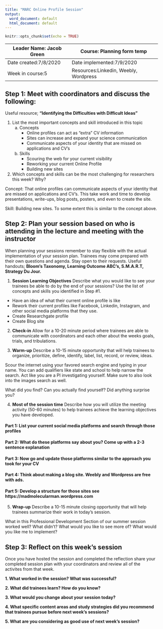 ```yaml
---
title: "MARC Online Profile Session"
output:
  word_document: default
  html_document: default
---
```


```r
knitr::opts_chunk$set(echo = TRUE)
```

| Leader Name: Jacob Green | Course: Planning form temp            |
|--------------------------|---------------------------------------|
| Date created:7/8/2020    | Date implemented:7/9/2020             |
| Week in course:5         | Resources:Linkedin, Weebly, Wordpress |

## Step 1: Meet with coordinators and discuss the following:
Useful resource; **"Identifying the Difficulties with Difficult Ideas"**

1. List the most important concepts and skill introduced in this topic
    a. Concepts
        * Online profiles can act as "extra" CV information
        * Sites can increase and expand your science communication
        * Communicate aspects of your identity that are missed on applications and CV's

    b. Skills
        * Scouring the web for your current visibility
        * Reworking your current Online Profile
        * Building new sites

2. Which concepts and skills can be the most challenging for researchers this week? Why?

Concept: That online profiles can communicate aspects of your identity that are missed on applications and CV's. This take work and time to develop presentations, write-ups, blog posts, posters, and even to create the site.

Skill: Building new sites. To some extent this is similar to the concept above.

## Step 2: Plan your session based on who is attending in the lecture and meeting with the instructor
When planning your sessions remember to stay flexible with the actual implementation of your session plan. Trainees may come prepared with their own questions and agenda. Stay open to their requests. Useful handouts; **Bloom's Taxonomy, Learning Outcome ABC's, S.M.A.R.T, Strategy Du Jour.**

1. **Session Learning Objectives**
Describe what you would like to see your trainees be able to do by the end of your sessions? Use the list of concepts and skills you identified in Step #1. 

* Have an idea of what their current online profile is like
* Rework their current profiles like Facebook, Linkedin, Instagram, and other social media platforms that they use.
* Create Researchgate profile
* Create Blog site

2. **Check-in**
Allow for a 10-20 minute period where trainees are able to communicate with coordinators and each other about the weeks goals, trials, and tribulations.

3. **Warm-up**
Describe a 10-15 minute opportunity that will help trainees to organize, prioritize, define, identify, label, list, record, or review, ideas.

Scour the internet using your favored search engine and typing in your name. You can add qualifiers like state and school to help narrow the search. Act like you are a PI investigating yourself. Make sure to also look into the images search as well.

What did you find? Can you actually find yourself? Did anything surprise you?

4. **Most of the session time**
Describe how you will utilize the meeting activity (50-60 minutes) to help trainees achieve the learning objectives you have developed.

#### Part 1: List your current social media platforms and search through those profiles
#### Part 2: What do these platforms say about you? Come up with a 2-3 sentence explanation
#### Part 3: Now go and update those platforms similar to the approach you took for your CV
#### Part 4: Think about making a blog site. Weebly and Wordpress are free with ads.
#### Part 5: Develop a structure for those sites see https://madmolecularman.wordpress.com

5. **Wrap-up**
Describe a 10-15 minute closing opportunity that will help trainees summarize their work in today's session. 

What in this Professional Development Section of our summer session worked well? What didn't? What would you like to see more of? What would you like me to implement?

## Step 3: Reflect on this week's session
Once you have hosted the session and completed the reflection share your completed session plan with your coordinators and review all of the activites from that week.

**1. What worked in the session? What was successful?**

**2. What did trainees learn? How do you know?**

**3. What would you change about your session today?**

**4. What specific content areas and study strategies did you recommend that trainees pursue before next week's sessions?**

**5. What are you considering as good use of next week's session?**


